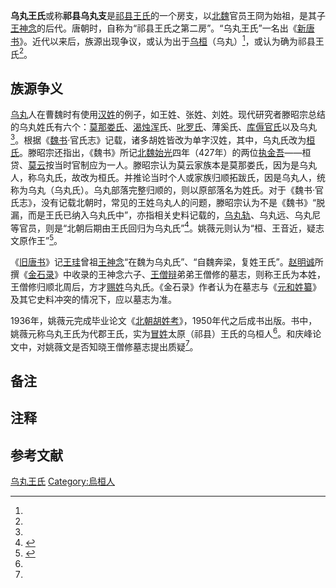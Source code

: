 '''乌丸王氏'''或称'''祁县乌丸支'''是[[祁县王氏|祁县王氏]]的一个房支，以[[北魏|北魏]]官员王冏为始祖，是其子[[王神念|王神念]]的后代。唐朝时，自称为“祁县王氏之第二房{{efn|[[王僧辯|王僧辩]]之子王颙的八世孙女、两位堂姐妹的墓志中，一位（王建侯女，杨某妻）称“太夫人姓王氏，太原祁之第二房。”另一位（王从长女，刘某妻）称“夫人乃祁之第二房”<ref name="b1">{{cite thesis|chapterurl=http://cdmd.cnki.com.cn/Article/CDMD-10270-1013300318.htm|chapter=（第三节 祁县王氏）二、祁县乌丸支|title=《隋唐太原王氏的变迁与影响》|format=PDF|author=和庆锋|date=2013-00-00|degree=博士|publisher=上海师范大学|accessdate=2020-07-07|language=Zh-hans|archive-date=2019-05-05|archive-url=https://web.archive.org/web/20190505185426/http://cdmd.cnki.com.cn/Article/CDMD-10270-1013300318.htm|dead-url=no}}</ref>。}}”。“乌丸王氏”一名出《[[新唐书|新唐书]]》。近代以来后，族源出现争议，或认为出于[[乌桓|乌桓]]（乌丸）<ref name=a1/>，或认为确为祁县王氏<ref name=b1/>。

== 族源争义==

[[乌桓|乌丸]]人在曹魏时有使用[[汉姓|汉姓]]的例子，如王姓、张姓、刘姓。现代研究者滕昭宗总结的乌丸姓氏有六个：[[莫那婁|莫那娄]][[莫那娄氏|氏]]、[[渴烛浑|渴烛浑]]氏、[[叱罗|叱罗]][[:Category:河南罗氏|氏]]、薄奚氏、[[:Category:库傉官姓|库傉官氏]]以及乌丸<ref name=a2/>。根据《[[魏书|魏书]]·官氏志》记载，诸多胡姓皆改为单字汉姓，其中，乌丸氏改为[[桓姓|桓氏]]{{參考|1=《[[:s:魏書/卷113|魏书·卷一百一十三·官氏志九第十九]]》叱罗氏，后改为罗氏……薄奚氏，后改为薄氏。乌丸氏，后改为桓氏……莫那娄氏，后改为莫氏……渴烛浑氏，后改为味氏……}}。滕昭宗还指出，《魏书》所记[[北魏|北魏]][[始光|始光]]四年（427年）的两位[[执金吾|执金吾]]——桓贷、[[莫云|莫云]]按当时官制应为一人。滕昭宗认为莫云家族本是莫那娄氏，因为是乌丸人，称乌丸氏，故改为桓氏。并推论当时个人或家族归顺拓跋氏，因是乌丸人，统称为乌丸（乌丸氏）。乌丸部落完整归顺的，则以原部落名为姓氏。对于《魏书·官氏志》，没有记载北朝时，常见的王姓乌丸人的问题，滕昭宗认为不是《魏书》“脱漏，而是王氏已纳入乌丸氏中”，亦指相关史料记载的，[[王轨_(北朝)|乌丸轨]]、乌丸远、乌丸尼等官员，则是“北朝后期由王氏回归为乌丸氏”<ref name="a2">{{cite journal en
|quotes =
|last =
|first =
|author =滕昭宗
|coauthors =
|date =2016
|year =
|month =
|title =《乌丸莫那娄氏考——附考乌丸渴烛浑氏、乌丸叱罗氏》
|journal =西北民族论丛
|volume =
|issue =2017年第1期
|pages =60-70
|publisher =陕西师范大学西北民族研究中心
|location =陕西省西安市
|issn =
|pmid =
|doi =
|bibcode =
|oclc =
|id =
|url =http://www.cqvip.com/QK/71974X/20071/88667773504848554848484853.html
|language =Zh-hans
|format =
|accessdate =
|laysummary =
|laysource =
|laydate =
|quote =
|archive-date =2020-07-07
|archive-url =https://web.archive.org/web/20200707192756/http://www.cqvip.com/QK/71974X/20071/88667773504848554848484853.html
|dead-url =no
}}</ref>。姚薇元则认为“桓、王音近，疑志文原作王”<ref name="a1">{{cite journal en|quotes = 
|last = 
|first = 
|author =姚薇元
|coauthors = 
|edition=第一版
|others=
|date =  
|year = 1962
|month = 
|title =《北朝胡姓考》
|journal = 
|volume = 
|issue = 
|pages =254—257
|publisher =中华书局
|location = 北京市复兴门外翠微路2号
|ignore-isbn-error=true
|issn = 
|pmid = 
|doi = 
|bibcode = 
|oclc =
|id = 
|url = 
|language = Zh-hant
|format = 
|accessdate = 
|laysummary = 
|laysource = 
|laydate = 
|quote =（外篇 第一 东胡诸姓）……（10）王氏 代郡王氏，本姓乌丸，鲜卑族也。旧唐书……魏书官氏志有「乌丸氏改为桓氏。」桓、王音近，疑志文原作王。因神念仁梁，冒为太原王氏……而弃其代郡旧望耳。后魏王建等……}}</ref>。

《[[旧唐书|旧唐书]]》记[[王珪_(唐朝)|王珪]]曾祖[[王神念|王神念]]“在魏为乌丸氏”、“自魏奔梁，复姓王氏”{{參考|1=《[[:s:舊唐書/卷70|旧唐书·卷七十]]》王珪，字叔玠，太原祁人也。在魏爲烏丸氏，曾祖神念，自魏奔梁，復姓王氏。祖僧辯……}}。[[赵明诚|赵明诚]]所撰《[[金石录|金石录]]》中收录的王神念六子、[[王僧辩|王僧辩]]弟弟王僧修的墓志，则称王氏为本姓，王僧修归顺北周后，方才[[赐姓|赐姓]]乌丸氏。《金石录》作者认为在墓志与《[[元和姓纂|元和姓纂]]》及其它史料冲突的情况下，应以墓志为准{{參考|1=《[[:s:金石録_(四庫全書本)/卷22|金石录·卷二十二]]》後周温州刺史烏丸僧修墓誌 右後周烏丸僧修墓誌.僧修本姓王氏.梁南城侯神念之子.太尉僧辯之弟.歸後周.仕為温州刺史.卒.元和姓纂及唐史宰相世系表皆云.神念父冏為護烏丸校尉.因號烏丸王氏.今墓誌乃云.僧修歸周賜姓烏丸.又諸書皆云神念諡壯.而墓誌作莊.唐表云僧修生景孝.而墓誌云名祥字景孝.皆當以墓誌為正.}}。

1936年，姚薇元完成毕业论文《[[北朝胡姓考|北朝胡姓考]]》，1950年代之后成书出版。书中，姚薇元称乌丸王氏为代郡王氏，实为[[冒姓_(行為)|冒姓]]太原（祁县）王氏的乌桓人<ref name=a1/>。和庆峰论文中，对姚薇文是否知晓王僧修墓志提出质疑<ref name=b1/>。

== 备注 ==

{{notelist}}

== 注释 ==

{{Reflist|30em}}

== 参考文献 ==
{{Reflist|group="參"|colwidth=30em}}

[[Category:乌丸王氏|]]
[[Category:烏桓人|Category:烏桓人]]